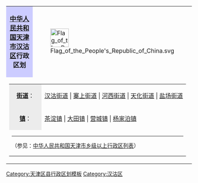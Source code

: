 {| class="toccolours" style="clear: both; margin: 1.5em auto; font-size: 90%;" summary="汉沽区行政区划"
|-
|style="background: #ccf; text-align: center; font-size: 110%; width: 550px;"|'''[[中华人民共和国]][[天津市]][[汉沽区]]行政区划'''
|style="width: 50px;"|[[File:Flag of the People's Republic of China.svg|50px]]
|-
|colspan="2"|
{| style="margin: 0 0.5em; background: transparent;"
|- style="vertical-align: text-top;"
|style="background: #ececec; width: 4.5em; text-align: center;" valign="center"|'''[[街道]]'''：||[[汉沽街道]] | [[寨上街道]] | [[河西街道 (天津市)|河西街道]] | [[天化街道]] | [[盐场街道]]
|- style="vertical-align: text-top;"
|style="background: #ececec; width: 4.5em; text-align: center;" valign="center"|'''[[镇]]'''：||[[茶淀镇]] | [[大田镇 (天津市)|大田镇]] | [[营城镇]] | [[杨家泊镇]]
|- style="vertical-align: text-top;"
|colspan="2" style="font-size: 90%;"|<hr />（参见：[[中华人民共和国天津市乡级以上行政区列表]]）
|}
|}<noinclude>
[[Category:天津区县行政区划模板]]
[[Category:汉沽区]]
</noinclude>